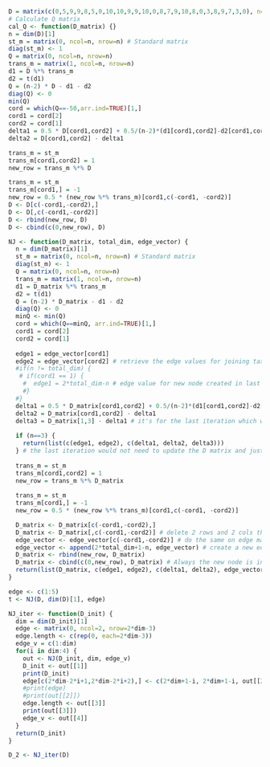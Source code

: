 ```{r}
D = matrix(c(0,5,9,9,8,5,0,10,10,9,9,10,0,8,7,9,10,8,0,3,8,9,7,3,0), ncol=5)
# Calculate Q matrix
cal_Q <- function(D_matrix) {}
n = dim(D)[1]
st_m = matrix(0, ncol=n, nrow=n) # Standard matrix
diag(st_m) <- 1
Q = matrix(0, ncol=n, nrow=n)
trans_m = matrix(1, ncol=n, nrow=n)
d1 = D %*% trans_m
d2 = t(d1)
Q = (n-2) * D - d1 - d2
diag(Q) <- 0
min(Q)
cord = which(Q==-50,arr.ind=TRUE)[1,]
cord1 = cord[2]
cord2 = cord[1]
delta1 = 0.5 * D[cord1,cord2] + 0.5/(n-2)*(d1[cord1,cord2]-d2[cord1,cord2])
delta2 = D[cord1,cord2] - delta1

trans_m = st_m
trans_m[cord1,cord2] = 1
new_row = trans_m %*% D

trans_m = st_m
trans_m[cord1,] = -1
new_row = 0.5 * (new_row %*% trans_m)[cord1,c(-cord1, -cord2)]
D <- D[c(-cord1,-cord2),]
D <- D[,c(-cord1,-cord2)]
D <- rbind(new_row, D)
D <- cbind(c(0,new_row), D)
```


```{r}
NJ <- function(D_matrix, total_dim, edge_vector) {
  n = dim(D_matrix)[1]
  st_m = matrix(0, ncol=n, nrow=n) # Standard matrix
  diag(st_m) <- 1
  Q = matrix(0, ncol=n, nrow=n)
  trans_m = matrix(1, ncol=n, nrow=n)
  d1 = D_matrix %*% trans_m
  d2 = t(d1)
  Q = (n-2) * D_matrix - d1 - d2
  diag(Q) <- 0
  minQ <- min(Q)
  cord = which(Q==minQ, arr.ind=TRUE)[1,]
  cord1 = cord[2]
  cord2 = cord[1]
  
  edge1 = edge_vector[cord1]
  edge2 = edge_vector[cord2] # retrieve the edge values for joining taxa
  #if(n != total_dim) {
   # if(cord1 == 1) {
    #  edge1 = 2*total_dim-n # edge value for new node created in last iteration
    #}
  #} 
  delta1 = 0.5 * D_matrix[cord1,cord2] + 0.5/(n-2)*(d1[cord1,cord2]-d2[cord1,cord2])
  delta2 = D_matrix[cord1,cord2] - delta1
  delta3 = D_matrix[1,3] - delta1 # it's for the last iteration which will omit 3 delta values. The last Q matrix must be a matrix with all equal values not in diagonal
  
  if (n==3) {
    return(list(c(edge1, edge2), c(delta1, delta2, delta3)))
  } # the last iteration would not need to update the D matrix and just return edge values and delta
  
  trans_m = st_m
  trans_m[cord1,cord2] = 1
  new_row = trans_m %*% D_matrix
  
  trans_m = st_m
  trans_m[cord1,] = -1
  new_row = 0.5 * (new_row %*% trans_m)[cord1,c(-cord1, -cord2)]

  D_matrix <- D_matrix[c(-cord1,-cord2),]
  D_matrix <- D_matrix[,c(-cord1,-cord2)] # delete 2 rows and 2 cols that belong to the 2 joined taxa
  edge_vector <- edge_vector[c(-cord1,-cord2)] # do the same on edge matrix
  edge_vector <- append(2*total_dim+1-n, edge_vector) # create a new edge value for new node
  D_matrix <- rbind(new_row, D_matrix)
  D_matrix <- cbind(c(0,new_row), D_matrix) # Always the new node is in the first col and row
  return(list(D_matrix, c(edge1, edge2), c(delta1, delta2), edge_vector))
}

edge <- c(1:5)
t <- NJ(D, dim(D)[1], edge)
```


```{r}
NJ_iter <- function(D_init) {
  dim = dim(D_init)[1]
  edge <- matrix(0, ncol=2, nrow=2*dim-3)
  edge.length <- c(rep(0, each=2*dim-3))
  edge_v = c(1:dim)
  for(i in dim:4) {
    out <- NJ(D_init, dim, edge_v)
    D_init <- out[[1]]
    print(D_init)
    edge[c(2*dim-2*i+1,2*dim-2*i+2),] <- c(2*dim+1-i, 2*dim+1-i, out[[2]][1], out[[2]][2])
    #print(edge)
    #print(out[[2]])
    edge.length <- out[[3]]
    print(out[[3]])
    edge_v <- out[[4]]
  }
  return(D_init)
}

D_2 <- NJ_iter(D)
```



